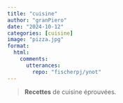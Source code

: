 ```yaml
---
title: "cuisine"
author: "granPiero"
date: "2024-10-12"
categories: [cuisine]
image: "pizza.jpg"
format: 
  html:
    comments:
      utterances: 
        repo: "fischerpj/ynot"
---
```


> **Recettes** de cuisine éprouvées.

